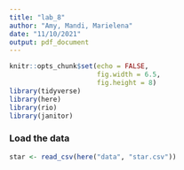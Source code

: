 ```yaml
---
title: "lab_8"
author: "Amy, Mandi, Marielena"
date: "11/10/2021"
output: pdf_document
---
```


```r
knitr::opts_chunk$set(echo = FALSE,
                      fig.width = 6.5,
                      fig.height = 8)
library(tidyverse)
library(here)
library(rio)
library(janitor)
```

### Load the data
```r

star <- read_csv(here("data", "star.csv"))

```

